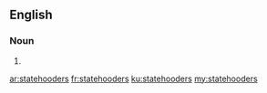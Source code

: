 ==English==

===Noun===
{{head|en|plural}}

# {{plural of|statehooder|lang=en}}

[[ar:statehooders]]
[[fr:statehooders]]
[[ku:statehooders]]
[[my:statehooders]]